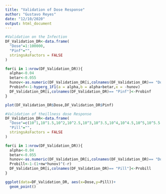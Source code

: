 ```yaml
---
title: "Validation of Dose Response"
author: "Gustavo Reyes"
date: "12/10/2020"
output: html_document
---
```


```r
#Validation on the Infection
DF_Validation_DR<-data.frame(
  "Dose"=1:100000,
  "Pinf"="",
  stringsAsFactors = FALSE
)

for(i in 1:nrow(DF_Validation_DR)){
  alpha<-0.04
  betar<-0.055
  hunov<-as.numeric(DF_Validation_DR[i,colnames(DF_Validation_DR)== "Dose"])
  Probinf<-1-hyperg_1F1(a = alpha,b = alpha+betar,x = -hunov)
  DF_Validation_DR[i,colnames(DF_Validation_DR)== "Pinf"]<-Probinf
}

plot(DF_Validation_DR$Dose,DF_Validation_DR$Pinf)

```
```r
#Validation of theillness dose Response
DF_Validation_DR<-data.frame(
  "Dose"=c(10^1,10^1.5,10^2,10^2.5,10^3,10^3.5,10^4,10^4.5,10^5,10^5.5,10^6,10^6.5,10^7,10^7.5,10^8),
  "Pill"="",
  stringsAsFactors = FALSE
)

for(i in 1:nrow(DF_Validation_DR)){
  alpha<-0.04
  betar<-0.055
  hunov<-as.numeric(DF_Validation_DR[i,colnames(DF_Validation_DR)== "Dose"])
  Probill<-1-(1+nw*hunov)^(-r)
  DF_Validation_DR[i,colnames(DF_Validation_DR)== "Pill"]<-Probill
}

ggplot(data=DF_Validation_DR, aes(x=Dose,y=Pill))+
  geom_point()
```


